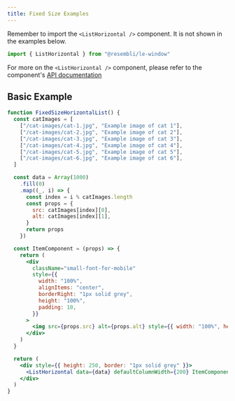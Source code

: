 ```yaml
---
title: Fixed Size Examples
---
```


Remember to import the `<ListHorizontal />` component. It is not shown in the examples below.

```js
import { ListHorizontal } from "@resembli/le-window"
```

For more on the `<ListHorizontal />` component, please refer to the component's [API documentation](/docs/le-window/list-horizontal)

## Basic Example

```jsx live
function FixedSizeHorizontalList() {
  const catImages = [
    ["/cat-images/cat-1.jpg", "Example image of cat 1"],
    ["/cat-images/cat-2.jpg", "Example image of cat 2"],
    ["/cat-images/cat-3.jpg", "Example image of cat 3"],
    ["/cat-images/cat-4.jpg", "Example image of cat 4"],
    ["/cat-images/cat-5.jpg", "Example image of cat 5"],
    ["/cat-images/cat-6.jpg", "Example image of cat 6"],
  ]

  const data = Array(1000)
    .fill(0)
    .map((_, i) => {
      const index = i % catImages.length
      const props = {
        src: catImages[index][0],
        alt: catImages[index][1],
      }
      return props
    })

  const ItemComponent = (props) => {
    return (
      <div
        className="small-font-for-mobile"
        style={{
          width: "100%",
          alignItems: "center",
          borderRight: "1px solid grey",
          height: "100%",
          padding: 10,
        }}
      >
        <img src={props.src} alt={props.alt} style={{ width: "100%", height: "100%" }} />
      </div>
    )
  }

  return (
    <div style={{ height: 250, border: "1px solid grey" }}>
      <ListHorizontal data={data} defaultColumnWidth={200} ItemComponent={ItemComponent} />
    </div>
  )
}
```
